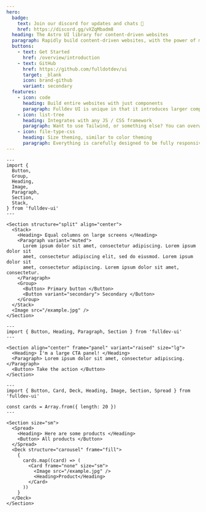 ```yaml
---
hero:
  badge:
    text: Join our discord for updates and chats 🤖
    href: https://discord.gg/vXZqMbadm8
  heading: The Astro UI library for content-driven websites
  paragraph: Rapidly build content-driven websites, with the power of modern design, static / server rendering, CSS cascading styles and more.
  buttons:
    - text: Get Started
      href: /overview/introduction
    - text: GitHub
      href: https://github.com/fulldotdev/ui
      target: _blank
      icon: brand-github
      variant: secondary
  features:
    - icon: code
      heading: Build entire websites with just components
      paragraph: Fulldev UI is unique in that it introduces larger components to build entire pages, and even websites. Like a Section component that just works.
    - icon: list-tree
      heading: Integrates with any JS / CSS framework
      paragraph: Want to use Tailwind, or something else? You can overwrite all styles. Need an interactive framework component? Styles can be applied with one simple class.
    - icon: file-type-css
      heading: Size theming, similar to color theming
      paragraph: Everything is carefully designed to be fully responsive. Component adapt to their environment, like a Heading being different in a Section than in a Card. You can also customize via simple props.
---
```


```astro live
---
import {
  Button,
  Group,
  Heading,
  Image,
  Paragraph,
  Section,
  Stack,
} from 'fulldev-ui'
---

<Section structure="split" align="center">
  <Stack>
    <Heading> Equal columns on large screens </Heading>
    <Paragraph variant="muted">
      Lorem ipsum dolor sit amet, consectetur adipiscing. Lorem ipsum dolor sit
      amet, consectetur adipiscing elit, sed do eiusmod. Lorem ipsum dolor sit
      amet, consectetur adipiscing. Lorem ipsum dolor sit amet, consectetur.
    </Paragraph>
    <Group>
      <Button> Primary button </Button>
      <Button variant="secondary"> Secondary </Button>
    </Group>
  </Stack>
  <Image src="/example.jpg" />
</Section>
```

```astro live
---
import { Button, Heading, Paragraph, Section } from 'fulldev-ui'
---

<Section align="center" frame="panel" variant="raised" size="lg">
  <Heading> I'm a large CTA panel! </Heading>
  <Paragraph> Lorem ipsum dolor sit amet, consectetur adipiscing. </Paragraph>
  <Button> Take the action </Button>
</Section>
```

```astro live
---
import { Button, Card, Deck, Heading, Image, Section, Spread } from 'fulldev-ui'

const cards = Array.from({ length: 20 })
---

<Section size="sm">
  <Spread>
    <Heading> Here are some products </Heading>
    <Button> All products </Button>
  </Spread>
  <Deck structure="carousel" frame="fill">
    {
      cards.map((card) => (
        <Card frame="none" size="sm">
          <Image src="/example.jpg" />
          <Heading>Product</Heading>
        </Card>
      ))
    }
  </Deck>
</Section>
```
